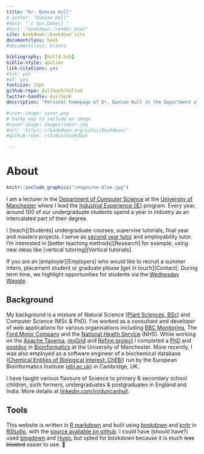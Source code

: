 ```yaml
---
title: "Dr. Duncan Hull"
# author: "Duncan Hull"
#date: "`r Sys.Date()`"
#knit: "bookdown::render_book"
site: bookdown::bookdown_site
documentclass: book
#documentclass: krantz

bibliography: [hulld.bib]
biblio-style: apalike
link-citations: yes
#lot: yes
#of: yes
fontsize: 12pt
github-repo: dullhunk/hulled
twitter-handle: dullhunk
description: "Personal homepage of Dr. Duncan Hull in the Department of Computer Science at the University of Manchester"

#cover-image: cover.png
# hacky way to include an image
#cover-image: images/cover.jpg
#url: 'https\://bookdown.org/yihui/bookdown/'
#github-repo: rstudio/bookdown

---
```


# About {-}
```r
knitr::include_graphics("images/me-blue.jpg")
```

I am a lecturer in the [Department of Computer Science](https://www.cs.manchester.ac.uk/) at the [University of Manchester](https://www.manchester.ac.uk) where I lead the [Industrial Experience (IE)](https://www.cs.manchester.ac.uk/study/undergraduate/industrial-experience/) program. Every year, around 100 of our undergraduate students spend a year in industry as an intercalated part of their degree.


I [teach][Students] undergraduate courses, supervise tutorials, final year and masters projects. I serve as [second year tutor](http://studentnet.cs.manchester.ac.uk/ugt/year2/) and employability tutor. I'm interested in [better teaching methods][Research] for example, using new ideas like [vertical tutoring][Vertical tutorials].

If you are an [employer][Employers] who would like to recruit a summer intern, placement student or graduate please [get in touch][Contact]. During term time, we highlight opportunities for students via the [Wednesday Waggle](https://waggle.cs.manchester.ac.uk/waggle/about).

## Background {-}

My background is a mixture of Natural Science ([Plant Sciences, BSc](http://www.plantsciences.manchester.ac.uk/)) and Computer Science (MSc & PhD). I’ve worked as a consultant and developer of web applications for various organisations including [BBC Monitoring](https://en.wikipedia.org/wiki/BBC_Monitoring), The [Ford Motor Company](https://en.wikipedia.org/wiki/Ford_Motor_Company) and the [National Health Service](https://en.wikipedia.org/wiki/National_Health_Service) (NHS). While working on the [Apache Taverna](https://en.wikipedia.org/wiki/Apache_Taverna), [myGrid](https://en.wikipedia.org/wiki/MyGrid) and [Refine project](http://www.nactem.ac.uk/pathtext/) I completed a [PhD](https://ethos.bl.uk/OrderDetails.do?uin=uk.bl.ethos.497578) and [postdoc](https://en.wikipedia.org/wiki/Postdoctoral_researcher) in [Bioinformatics](https://en.wikipedia.org/wiki/Bioinformatics) at the University of Manchester. More recently, I was also employed as a software engineer of a biochemical database ([Chemical Entities of Biological Interest: ChEBI](https://www.ebi.ac.uk/chebi/)) run by the European Bioinformatics Institute ([ebi.ac.uk](https://www.ebi.ac.uk)) in Cambridge, UK.

I have taught various flavours of Science to primary & secondary school children, sixth formers, undergraduates & postgraduates in England and India.  More details at [linkedin.com/in/duncanhull](https://uk.linkedin.com/in/duncanhull).

## Tools {-}
This website is written in [R markdown](https://rmarkdown.rstudio.com/) and built using [bookdown](https://bookdown.org) and [knitr](https://en.wikipedia.org/wiki/Knitr) in [RStudio](https://www.rstudio.com/), with the [source available on github](https://github.com/dullhunk/hulled). I could have (should have?) used [blogdown](https://bookdown.org/yihui/blogdown/) and [Hugo](https://gohugo.io), but opted for bookdown because it is much ~~less bloated~~ easier to use. 🔨
